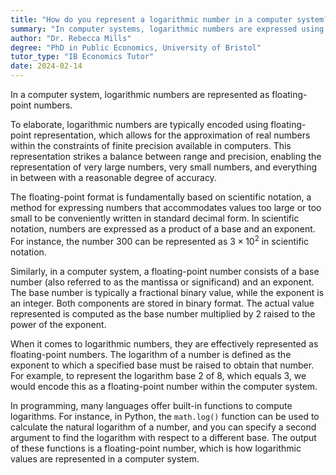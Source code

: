 ```yaml
---
title: "How do you represent a logarithmic number in a computer system?"
summary: "In computer systems, logarithmic numbers are expressed using floating-point representation for efficient computation and storage of large numerical values."
author: "Dr. Rebecca Mills"
degree: "PhD in Public Economics, University of Bristol"
tutor_type: "IB Economics Tutor"
date: 2024-02-14
---
```


In a computer system, logarithmic numbers are represented as floating-point numbers.

To elaborate, logarithmic numbers are typically encoded using floating-point representation, which allows for the approximation of real numbers within the constraints of finite precision available in computers. This representation strikes a balance between range and precision, enabling the representation of very large numbers, very small numbers, and everything in between with a reasonable degree of accuracy.

The floating-point format is fundamentally based on scientific notation, a method for expressing numbers that accommodates values too large or too small to be conveniently written in standard decimal form. In scientific notation, numbers are expressed as a product of a base and an exponent. For instance, the number $300$ can be represented as $3 \times 10^2$ in scientific notation.

Similarly, in a computer system, a floating-point number consists of a base number (also referred to as the mantissa or significand) and an exponent. The base number is typically a fractional binary value, while the exponent is an integer. Both components are stored in binary format. The actual value represented is computed as the base number multiplied by $2$ raised to the power of the exponent.

When it comes to logarithmic numbers, they are effectively represented as floating-point numbers. The logarithm of a number is defined as the exponent to which a specified base must be raised to obtain that number. For example, to represent the logarithm base $2$ of $8$, which equals $3$, we would encode this as a floating-point number within the computer system.

In programming, many languages offer built-in functions to compute logarithms. For instance, in Python, the `math.log()` function can be used to calculate the natural logarithm of a number, and you can specify a second argument to find the logarithm with respect to a different base. The output of these functions is a floating-point number, which is how logarithmic values are represented in a computer system.
    